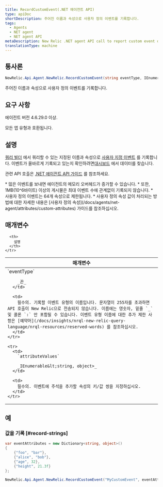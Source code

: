 ```yaml
---
title: RecordCustomEvent(.NET 에이전트 API)
type: apiDoc
shortDescription: 주어진 이름과 속성으로 사용자 정의 이벤트를 기록합니다.
tags:
  - Agents
  - NET agent
  - NET agent API
metaDescription: New Relic .NET agent API call to report custom event data to New Relic.
translationType: machine
---
```


## 통사론

```cs
NewRelic.Api.Agent.NewRelic.RecordCustomEvent(string eventType, IEnumerable<string, object> attributeValues)
```

주어진 이름과 속성으로 사용자 정의 이벤트를 기록합니다.

## 요구 사항

에이전트 버전 4.6.29.0 이상.

모든 앱 유형과 호환됩니다.

## 설명

[쿼리 빌더](/docs/query-your-data/explore-query-data/query-builder/introduction-query-builder) 에서 쿼리할 수 있는 지정된 이름과 속성으로 [사용자 지정 이벤트](/docs/data-analysis/metrics/analyze-your-metrics/data-collection-metric-timeslice-event-data#event-data) 를 기록합니다. 이벤트가 올바르게 기록되고 있는지 확인하려면[대시보드](/docs/query-your-data/explore-query-data/dashboards/introduction-new-relic-one-dashboards) 에서 데이터를 찾습니다.

관련 API 호출은 [.NET 에이전트 API 가이드](/docs/agents/net-agent/api-guides/guide-using-net-agent-api#custom-data) 를 참조하세요.

<Callout variant="important">
  * 많은 이벤트를 보내면 에이전트의 메모리 오버헤드가 증가할 수 있습니다.
  * 또한, 1MB(10^6바이트) 이상의 게시물은 최대 이벤트 수에 관계없이 기록되지 않습니다.
  * 사용자 정의 이벤트는 64개 속성으로 제한됩니다.
  * 사용자 정의 속성 값이 처리되는 방법에 대한 자세한 내용은 [사용자 정의 속성](/docs/agents/net-agent/attributes/custom-attributes) 가이드를 참조하십시오.
</Callout>

## 매개변수

<table>
  <thead>
    <tr>
      <th width="25%">
        매개변수
      </th>

      <th>
        설명
      </th>
    </tr>
  </thead>

  <tbody>
    <tr>
      <td>
        `eventType`

        _끈_
      </td>

      <td>
        필수의. 기록할 이벤트 유형의 이름입니다. 문자열이 255자를 초과하면 API 호출이 New Relic으로 전송되지 않습니다. 이름에는 영숫자, 밑줄 `_` 및 콜론 `:` 만 포함될 수 있습니다. 이벤트 유형 이름에 대한 추가 제한 사항은 [예약어](/docs/insights/nrql-new-relic-query-language/nrql-resources/reserved-words) 를 참조하십시오.
      </td>
    </tr>

    <tr>
      <td>
        `attributeValues`

        _IEnumerable&lt;string, object>_
      </td>

      <td>
        필수의. 이벤트에 주석을 추가할 속성의 키/값 쌍을 지정하십시오.
      </td>
    </tr>
  </tbody>
</table>

## 예

### 값을 기록 [#record-strings]

```cs
var eventAttributes = new Dictionary<string, object>() 
{
    {"foo", "bar"},
    {"alice", "bob"}, 
    {"age", 32}, 
    {"height", 21.3f}
};

NewRelic.Api.Agent.NewRelic.RecordCustomEvent("MyCustomEvent", eventAttributes);
```